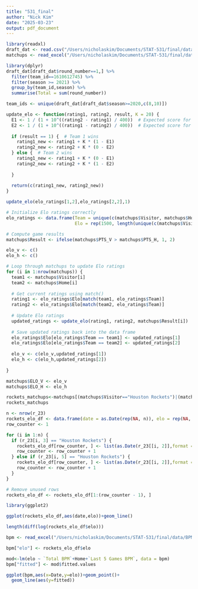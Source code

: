 ```yaml
---
title: "531_final"
author: "Nick Kim"
date: "2025-03-23"
output: pdf_document
---
```


```r
library(readxl)
draft_dat <- read.csv("/Users/nicholaskim/Documents/STAT-531/final/data/draft_history.csv")
matchups <- read_excel("/Users/nicholaskim/Documents/STAT-531/final/data/matchups.xlsx")
```

```r
library(dplyr)
draft_dat[draft_dat$round_number==1,] %>% 
  filter(team_id==1610612745) %>% 
  filter(season >= 2021) %>% 
  group_by(team_id,season) %>% 
  summarise(Total = sum(round_number))
```

```r
team_ids <- unique(draft_dat[draft_dat$season>=2020,c(8,10)])
```

```r
update_elo <- function(rating1, rating2, result, K = 20) {
  E1 <- 1 / (1 + 10^((rating2 - rating1) / 400))  # Expected score for team 1
  E2 <- 1 / (1 + 10^((rating1 - rating2) / 400))  # Expected score for team 2
  
  if (result == 1) {  # Team 1 wins
    rating1_new <- rating1 + K * (1 - E1)
    rating2_new <- rating2 + K * (0 - E2)
  } else {  # Team 2 wins
    rating1_new <- rating1 + K * (0 - E1)
    rating2_new <- rating2 + K * (1 - E2)
    
  } 
  
  return(c(rating1_new, rating2_new))
}
```


```r
update_elo(elo_ratings[1,2],elo_ratings[2,2],1)
```

```r
# Initialize Elo ratings correctly
elo_ratings <- data.frame(Team = unique(c(matchups$Visitor, matchups$Home)),
                          Elo = rep(1500, length(unique(c(matchups$Visitor, matchups$Home)))))

# Compute game results
matchups$Result <- ifelse(matchups$PTS_V > matchups$PTS_H, 1, 2)  

elo_v <- c()
elo_h <- c()

# Loop through matchups to update Elo ratings
for (i in 1:nrow(matchups)) {
  team1 <- matchups$Visitor[i]
  team2 <- matchups$Home[i]
  
  # Get current ratings using match()
  rating1 <- elo_ratings$Elo[match(team1, elo_ratings$Team)]
  rating2 <- elo_ratings$Elo[match(team2, elo_ratings$Team)]
  
  # Update Elo ratings
  updated_ratings <- update_elo(rating1, rating2, matchups$Result[i])
  
  # Save updated ratings back into the data frame
  elo_ratings$Elo[elo_ratings$Team == team1] <- updated_ratings[1]
  elo_ratings$Elo[elo_ratings$Team == team2] <- updated_ratings[2]
  
  elo_v <- c(elo_v,updated_ratings[1])
  elo_h <- c(elo_h,updated_ratings[2])
  
}

matchups$ELO_V <- elo_v
matchups$ELO_H <- elo_h
```

```r
rockets_matchups<-matchups[(matchups$Visitor=="Houston Rockets")|(matchups$Home=="Houston Rockets"),]
rockets_matchups
```
```r
n <- nrow(r_23)
rockets_elo_df <- data.frame(date = as.Date(rep(NA, n)), elo = rep(NA, n))
row_counter <- 1

for (i in 1:n) {
  if (r_23[i, 3] == "Houston Rockets") {
    rockets_elo_df[row_counter, ] <- list(as.Date(r_23[[i, 2]],format = "%a, %b %d, %Y"), as.numeric(r_23[i, 9]))
    row_counter <- row_counter + 1
  } else if (r_23[i, 5] == "Houston Rockets") {
    rockets_elo_df[row_counter, ] <- list(as.Date(r_23[[i, 2]],format = "%a, %b %d, %Y"), as.numeric(r_23[i, 10]))
    row_counter <- row_counter + 1
  }
}

# Remove unused rows
rockets_elo_df <- rockets_elo_df[1:(row_counter - 1), ]

```

```r
library(ggplot2)

ggplot(rockets_elo_df,aes(date,elo))+geom_line()
```
```r
length(diff(log(rockets_elo_df$elo)))
```

```r
bpm <- read_excel("/Users/nicholaskim/Documents/STAT-531/final/data/BPM.xls")

bpm["elo"] <- rockets_elo_df$elo

mod<-lm(elo ~ `Total BPM`+Home+`Last 5 Games BPM`, data = bpm)
bpm["fitted"] <- mod$fitted.values

ggplot(bpm,aes(x=Date,y=elo))+geom_point()+
  geom_line(aes(y=fitted))
```

